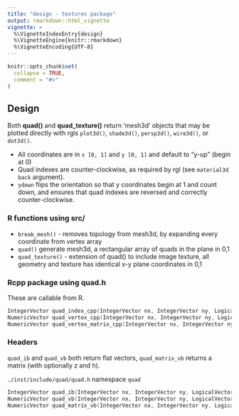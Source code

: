 ---
title: "design - textures package"
output: rmarkdown::html_vignette
vignette: >
  %\VignetteIndexEntry{design}
  %\VignetteEngine{knitr::rmarkdown}
  %\VignetteEncoding{UTF-8}
---

```{r, include = FALSE}
knitr::opts_chunk$set(
  collapse = TRUE,
  comment = "#>"
)
```


## Design 


Both **quad()** and **quad_texture()** return 'mesh3d' objects that may be plotted directly with
 rgls `plot3d()`, `shade3d()`, `persp3d()`, `wire3d()`, or `dot3d()`. 


* All coordinates are in  `x [0, 1]` and `y [0, 1]` and default to "y-up" (begin at 0)
* Quad indexes are counter-clockwise, as required by rgl (see `material3d` `back` argument).
* `ydown` flips the orientation so that y coordinates begin at 1 and count down, and ensures that quad indexes are reversed and correctly counter-clockwise. 

### R functions using src/

* `break_mesh()` - removes topology from mesh3d, by expanding every coordinate from vertex array
* `quad()` generate mesh3d, a rectangular array of quads in the plane in 0,1
* `quad_texture()` - extension of quad() to include image texture, all geometry and texture has identical x-y plane coordinates in 0,1


### Rcpp package using quad.h

These are callable from R. 

```C++
IntegerVector quad_index_cpp(IntegerVector nx, IntegerVector ny, LogicalVector ydown) 
NumericVector quad_vertex_cpp(IntegerVector nx, IntegerVector ny, LogicalVector ydown, LogicalVector zh) 
NumericVector quad_vertex_matrix_cpp(IntegerVector nx, IntegerVector ny, LogicalVector ydown, LogicalVector zh) 

```

### Headers 

`quad_ib` and `quad_vb` both return flat vectors, `quad_matrix_vb` returns a matrix
(with optionally z and h). 

`./inst/include/quad/quad.h` namespace `quad`

```C++
IntegerVector quad_ib(IntegerVector nx, IntegerVector ny, LogicalVector ydown, LogicalVector zh);
NumericVector quad_vb(IntegerVector nx, IntegerVector ny, LogicalVector ydown, LogicalVector zh);
NumericVector quad_matrix_vb(IntegerVector nx, IntegerVector ny, LogicalVector ydown, LogicalVector zh);

```

 
